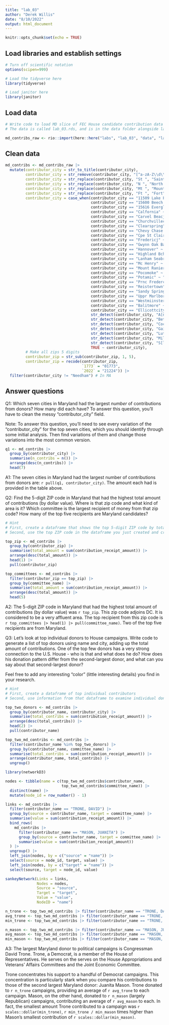 ```yaml
---
title: "lab_03"
author: "Derek Willis"
date: "8/10/2022"
output: html_document
---
```


```r
knitr::opts_chunk$set(echo = TRUE)
```

## Load libraries and establish settings
```r
# Turn off scientific notation
options(scipen=999)

# Load the tidyverse here
library(tidyverse)

# Load janitor here
library(janitor)
```

## Load data
```r
# Write code to load MD slice of FEC House candidate contribution data and call it md_contribs.
# The data is called lab_03.rds, and is in the data folder alongside lab_03.Rmd (this data notebook)

md_contribs_raw <- rio::import(here::here("labs", "lab_03", "data", "lab_03.rds"))
```

## Clean data

```r

md_contribs <- md_contribs_raw |> 
  mutate(contributor_city = str_to_title(contributor_city),
         contributor_city = str_remove(contributor_city, "[^a-zA-Z\\d\\s:]"),
         contributor_city = str_replace(contributor_city, "St ", "Saint "),
         contributor_city = str_replace(contributor_city, "N ", "North "),
         contributor_city = str_replace(contributor_city, "Mt ", "Mount"), 
         contributor_city = str_replace(contributor_city, "Ft ", "Fort"), 
         contributor_city = case_when(contributor_city == "11509 Lake Potomac Drive" ~ "Potomac",
                                      contributor_city == "15600 Beech Tree Pkwy" ~ "Upper Marlboro",
                                      contributor_city == "15616 Everglade Ln Apt 404" ~ "Bowie",
                                      contributor_city == "Calfornia" ~ "California",
                                      contributor_city == "Carvel Beacj" ~ "Carvel Beach",
                                      contributor_city == "Churchvillechurchv" ~ "Churchville",
                                      contributor_city == "Clearspring" ~ "Clear Spring",
                                      contributor_city == "Chevy Chase Villag" ~ "Chevy Chase Village",
                                      contributor_city == "Cpe St Claire" ~ "Cape St Claire",
                                      contributor_city == "Fredericj" ~ "Frederick", 
                                      contributor_city == "Gwynn Oak Balto Cty" ~ "Gwynn Oak", 
                                      contributor_city == "Hannover" ~ "Hanover", 
                                      contributor_city == "Highland Bch" ~ "Highland Beach", 
                                      contributor_city == "Lanham Seabrook" ~ "Lanham", 
                                      contributor_city == "Mc Henry" ~ "Mchenry", 
                                      contributor_city == "Mount Ranier" ~ "Mount Rainier",
                                      contributor_city == "Pocomoke" ~ "Pocomoke City", 
                                      contributor_city == "Potamic" ~ "Potomac", 
                                      contributor_city == "Prnc Frederck" ~ "Prince Frederick",
                                      contributor_city == "Reistertown" ~ "Reisterstown", 
                                      contributor_city == "Sandy Springs" ~ "Sandy Spring", 
                                      contributor_city == "Uppr Marlboro" ~ "Upper Marlboro", 
                                      contributor_city == "Westmiinster" ~ "Westminster", 
                                      contributor_city == "Balitmore" ~ "Baltimore", 
                                      contributor_city == "Ellicottcity" ~ "Ellicott City", 
                                      str_detect(contributor_city, "A[n]*[a-z]*poli") ~ "Annapolis",
                                      str_detect(contributor_city, "Beth[e]?s[d]?a") ~ "Bethesda",
                                      str_detect(contributor_city, "Cock[e]?y[s]?vil") ~ "Cockeysville",
                                      str_detect(contributor_city, "Gaithe[r]?sbur") ~ "Gaithersburg", 
                                      str_detect(contributor_city, "Luth[er]*v") ~ "Timonium",
                                      str_detect(contributor_city, "Mill[r]?e[r]?s") ~ "Millersville", 
                                      str_detect(contributor_city, "S[l]?i[l]?ver Spring") ~ "Silver Spring",
                                      TRUE ~ contributor_city), 
         # Make all zips 5 digits
         contributor_zip = str_sub(contributor_zip, 1, 5),
         contributor_zip = recode(contributor_zip, 
                                  `1773` = "01773", 
                                  `2022` = "21224")) |> 
  filter(contributor_city != "Needham") # In MA
```

## Answer questions

Q1: Which seven cities in Maryland had the largest _number_ of contributions from donors? How many did each have? To answer this question, you'll have to clean the messy "contributor_city" field.

Note: To answer this question, you'll need to see every variation of the "contributor_city" for the top seven cities, which you should identify through some initial analysis. Then find variations of them and change those variations into the most common version.

```r
q1 <- md_contribs |> 
  group_by(contributor_city) |> 
  summarise(n_contribs = n()) |> 
  arrange(desc(n_contribs)) |> 
  head(7)
```

A1: The seven cities in Maryland had the largest number of contributions from donors are: `r pull(q1, contributor_city)`. The amount each had is provided in the table above. 

Q2: Find the 5-digit ZIP code in Maryland that had the highest total amount of contributions (by dollar value). Where is that zip code and what kind of area is it? Which committee is the largest recipient of money from that zip code? How many of the top five recipients are Maryland candidates?

```r
# Hint
# First, create a dataframe that shows the top 5-digit ZIP code by total dollar amount
# Second, use the top ZIP code in the dataframe you just created and create a new dataframe that shows the committee that got the most money from that ZIP code.

top_zip <- md_contribs |> 
  group_by(contributor_zip) |> 
  summarise(total_amount = sum(contribution_receipt_amount)) |> 
  arrange(desc(total_amount)) |> 
  head(1) |> 
  pull(contributor_zip)

top_committees <- md_contribs |> 
  filter(contributor_zip == top_zip) |> 
  group_by(committee_name) |> 
  summarise(total_amount = sum(contribution_receipt_amount)) |> 
  arrange(desc(total_amount)) |> 
  head(5)
```

A2: The 5-digit ZIP code in Maryland that had the highest total amount of contributions (by dollar value) was `r top_zip`. This zip code adjoins DC. It is considered to be a very affluent area. The top recipient from this zip code is `r top_committees |> head(1) |> pull(committee_name)`. Two of the top five recipients are from Maryland. 

Q3: Let's look at top individual donors to House campaigns. Write code to generate a list of top donors using name and city, adding up the total amount of contributions. One of the top few donors has a very strong connection to the U.S. House - who is that and what does he do? How does his donation pattern differ from the second-largest donor, and what can you say about that second-largest donor?

Feel free to add any interesting "color" (little interesting details) you find in your research.  

```r

# Hint
# First, create a dataframe of top individual contributors
# Second, use information from that dataframe to examine individual donations from the original md_contribs dataframe.

top_two_donors <- md_contribs |> 
  group_by(contributor_name, contributor_city) |> 
  summarise(total_contribs = sum(contribution_receipt_amount)) |> 
  arrange(desc(total_contribs)) |> 
  head(2) |> 
  pull(contributor_name)

top_two_md_contribs <- md_contribs |> 
  filter(contributor_name %in% top_two_donors) |> 
  group_by(contributor_name, committee_name) |> 
  summarise(total_contribs = sum(contribution_receipt_amount)) |> 
  arrange(contributor_name, total_contribs) |> 
  ungroup()
```

```r
library(networkD3)

nodes <- tibble(name = c(top_two_md_contribs$contributor_name,
                         top_two_md_contribs$committee_name)) |>
  distinct(name) |> 
  mutate(node_id = row_number() - 1)

links <- md_contribs |> 
  filter(contributor_name == "TRONE, DAVID") |> 
  group_by(source = contributor_name, target = committee_name) |> 
  summarise(value = sum(contribution_receipt_amount)) |> 
  bind_rows(
    md_contribs |>
      filter(contributor_name == "MASON, JUANITA") |>
      group_by(source = contributor_name, target = committee_name) |>
      summarise(value = sum(contribution_receipt_amount))
  ) |> 
  ungroup() |> 
  left_join(nodes, by = c("source" = "name")) |> 
  select(source = node_id, target, value) |> 
  left_join(nodes, by = c("target" = "name")) |> 
  select(source, target = node_id, value)

sankeyNetwork(Links = links, 
              Nodes = nodes, 
              Source = "source",
              Target = "target", 
              Value = "value", 
              NodeID = "name")
```

```r
n_trone <- top_two_md_contribs |> filter(contributor_name == "TRONE, DAVID") |> summarise(n())
avg_trone <- top_two_md_contribs |> filter(contributor_name == "TRONE, DAVID") |> summarise(mean(total_contribs)) |> pull() |> scales::dollar()
min_trone <- top_two_md_contribs |> filter(contributor_name == "TRONE, DAVID") |> summarise(min(total_contribs)) |> pull()

n_mason <- top_two_md_contribs |> filter(contributor_name == "MASON, JUANITA") |> summarise(n())
avg_mason <- top_two_md_contribs |> filter(contributor_name == "MASON, JUANITA") |> summarise(mean(total_contribs)) |> pull() |> scales::dollar()
min_mason <- top_two_md_contribs |> filter(contributor_name == "MASON, JUANITA") |> summarise(min(total_contribs)) |> pull()
```

A3: The largest Maryland donor to political campaigns is Congressman David Trone. Trone, a Democrat, is a member of the House of Representatives. He serves on the serves on the House Appropriations and Veterans’ Affairs Committees and the Joint Economic Committee. 

Trone concentrates his support to a handful of Democrat campaigns. This concentration is particularly stark when you compare his contributions to those of the second largest Maryland donor: Juanita Mason. Trone donated to `r n_trone` campaigns, providing an average of `r avg_trone` to each campaign. Mason, on the other hand, donated to `r n_mason` (largely Republican) campaigns, contributing an average of `r avg_mason` to each. In fact, the smallest amount Trone contributed to a campaign was `r scales::dollar(min_trone)`, `r min_trone / min_mason` times higher than Mason's smallest contribution of `r scales::dollar(min_mason)`.
